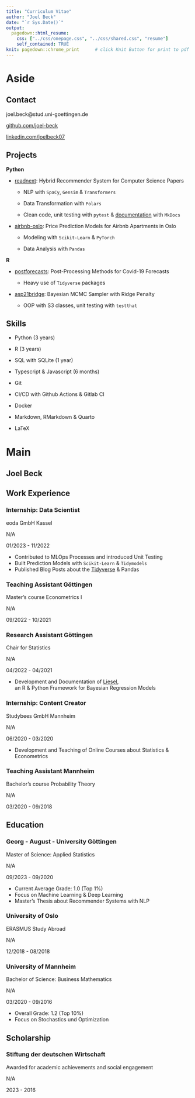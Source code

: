 ```yaml
---
title: "Curriculum Vitae"
author: "Joel Beck"
date: "`r Sys.Date()`"
output:
  pagedown::html_resume:
    css: ["../css/onepage.css", "../css/shared.css", "resume"]
    self_contained: TRUE
knit: pagedown::chrome_print      # click Knit Button for print to pdf
---
```



Aside
================================================================================


Contact {#contact}
--------------------------------------------------------------------------------

<i class="fa fa-envelope"></i> joel.beck@stud.uni-goettingen.de

<i class="fab fa-github"></i> [github.com/joel-beck](https://github.com/joel-beck)

<i class="fab fa-linkedin"></i> [linkedin.com/joelbeck07](https://www.linkedin.com/in/joelbeck07)



Projects {#projects}
-------------------------------------------------------------------

**Python**

  - [readnext](https://github.com/joel-beck/readnext): Hybrid Recommender System for Computer Science Papers

    - NLP with `SpaCy`, `Gensim` & `Transformers`

    - Data Transformation with `Polars`

    - Clean code, unit testing with `pytest` & [documentation](https://joel-beck.github.io/readnext/) with `MkDocs`


  - [airbnb-oslo](https://github.com/joel-beck/airbnb-oslo): Price Prediction Models for Airbnb Apartments in Oslo

    - Modeling with `Scikit-Learn` & `PyTorch`

    - Data Analysis with `Pandas`


**R**

  - [postforecasts](https://github.com/joel-beck/post-processing-forecasts): Post-Processing Methods for Covid-19 Forecasts

    - Heavy use of `Tidyverse` packages


  - [asp21bridge](https://github.com/joel-beck/asp21bridge): Bayesian MCMC Sampler with Ridge Penalty

    - OOP with S3 classes, unit testing with `testthat`



Skills {#skills}
-------------------------------------------------------------------

  - Python (3 years)

  - R (3 years)

  - SQL with SQLite (1 year)

  - Typescript & Javascript (6 months)

  - Git

  - CI/CD with Github Actions & Gitlab CI

  - Docker

  - Markdown, RMarkdown & Quarto

  - LaTeX




Main
================================================================================


Joel Beck {#title}
---------------------------------------------------------------------------------


Work Experience {data-icon=chalkboard-teacher}
---------------------------------------------------------------------------------

### Internship: Data Scientist

eoda GmbH Kassel

N/A

01/2023 - 11/2022

- Contributed to MLOps Processes and introduced Unit Testing
- Built Prediction Models with `Scikit-Learn` & `Tidymodels`
- Published Blog Posts about the [Tidyverse](https://www.eoda.de/en/wissen/blog/10-tidyverse-functions-that-might-save-your-day/) & Pandas


### Teaching Assistant Göttingen

Master's course Econometrics I

N/A

09/2022 - 10/2021


### Research Assistant Göttingen

Chair for Statistics

N/A

04/2022 - 04/2021

- Development and Documentation of [Liesel](https://github.com/liesel-devs/liesel), \
an R & Python Framework for Bayesian Regression Models


### Internship: Content Creator

Studybees GmbH Mannheim

N/A

06/2020 - 03/2020

- Development and Teaching of Online Courses about Statistics & Econometrics


### Teaching Assistant Mannheim

Bachelor's course Probability Theory

N/A

03/2020 - 09/2018



Education {data-icon=graduation-cap data-concise=true}
---------------------------------------------------------------------------------


### Georg - August - University Göttingen

Master of Science: Applied Statistics

N/A <!-- do not display location marker -->

09/2023 - 09/2020

- Current Average Grade: 1.0 (Top 1%)
- Focus on Machine Learning & Deep Learning
- Master's Thesis about Recommender Systems with NLP


### University of Oslo

ERASMUS Study Abroad

N/A

12/2018 - 08/2018


### University of Mannheim

Bachelor of Science: Business Mathematics

N/A

03/2020 - 09/2016 <!-- timeline order from bottom to top -->

- Overall Grade: 1.2 (Top 10%)
- Focus on Stochastics und Optimization


Scholarship {data-icon=award}
-------------------------------------------------------------------

### Stiftung der deutschen Wirtschaft

Awarded for academic achievements and social engagement

N/A

2023 - 2016